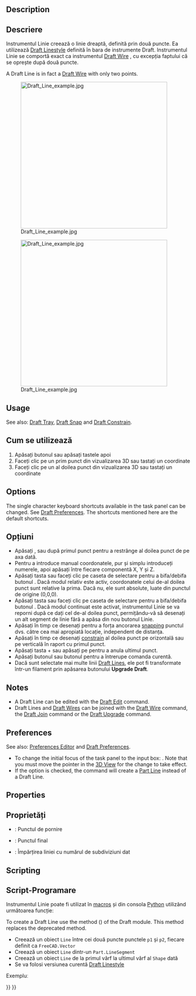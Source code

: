 <languages/>

{{Docnav
|
|[[Draft_Wire|Wire]]
|[[Draft_Workbench|Draft]]
|IconL=
|IconR=Draft_Wire.svg
|IconC=Workbench_Draft.svg
}}

<div class="mw-translate-fuzzy">
{{GuiCommand/ro
|Name=Draft Line
|Name/ro=Draft Line
|MenuLocation=Draft → Line
|Workbenches=[[Draft_Workbench/ro|Draft]], [[Arch_Workbench/ro|Arch]]
|Shortcut={{KEY|L}} {{KEY|I}}
|SeeAlso=[[Draft Wire/ro|Draft Wire]]
}}
</div>

==Description== 

<div class="mw-translate-fuzzy">
== Descriere ==
Instrumentul Linie creează o linie dreaptă, definită prin două puncte. Ea utilizează [[Draft Linestyle]] definită în bara de instrumente Draft. Instrumentul Linie se comportă exact ca instrumentul [[Draft Wire/ro|Draft Wire]] , cu excepția faptului că se oprește după două puncte.
</div>

A Draft Line is in fact a [[Draft_Wire|Draft Wire]] with only two points.

[[Image:Draft_Line_example.jpg|400px]]
<div class="mw-translate-fuzzy">
[[Image:Draft_Line_example.jpg|400px]]
</div>

==Usage== 

See also: [[Draft_Tray|Draft Tray]], [[Draft_Snap|Draft Snap]] and [[Draft_Constrain|Draft Constrain]].

<div class="mw-translate-fuzzy">
== Cum se utilizează ==
# Apăsați butonul {{KEY|[[Image:Draft Line.png|16px]] [[Draft Line/ro|Draft Line]]}} sau apăsați tastele  {{KEY|L}} apoi {{KEY|I}}
# Faceți clic pe un prim punct din vizualizarea 3D sau tastați un coordinate
# Faceți clic pe un al doilea punct din vizualizarea 3D sau tastați un coordinate
</div>

==Options==

The single character keyboard shortcuts available in the task panel can be changed. See [[Draft_Preferences|Draft Preferences]]. The shortcuts mentioned here are the default shortcuts.

<div class="mw-translate-fuzzy">
== Opțiuni ==
* Apăsați {{KEY|X}}, {{KEY|Y}} sau {{KEY|Z}} după primul punct pentru a restrânge al doilea punct de pe axa dată.
* Pentru a introduce manual coordonatele, pur și simplu introduceți numerele, apoi apăsați {{KEY|ENTER}} între fiecare componentă X, Y și Z.
* Apăsați tasta {{KEY|R}} sau faceți clic pe caseta de selectare pentru a bifa/debifa butonul {{KEY|'''Relativ'''}}. Dacă modul relativ este activ, coordonatele celui de-al doilea punct sunt relative la prima. Dacă nu, ele sunt absolute, luate din punctul de origine (0,0,0).
* Apăsați tasta {{KEY|T}} sau faceți clic pe caseta de selectare pentru a bifa/debifa butonul {{KEY|'''Continue'''}}. Dacă modul continuat este activat, instrumentul Linie se va reporni după ce dați cel de-al doilea punct, permițându-vă să desenați un alt segment de linie fără a apăsa din nou butonul Linie.
* Apăsați {{KEY|CTRL}} în timp ce desenați pentru a forța ancorarea [[Draft_Snap|snapping]] punctul dvs. către cea mai apropiată locație, independent de distanța.
* Apăsați {{KEY|SHIFT}} în timp ce desenați [[Draft_Constrain|constrain]] al doilea punct pe orizontală sau pe verticală în raport cu primul punct.
* Apăsați tasta {{KEY|CTRL}} + {{KEY|Z}} sau apăsați pe {{KEY|['Image: Draft UndoLine.png|12px] }} pentru a anula ultimul punct.
* Apăsați butonul {{KEY|ESC}} sau butonul {{KEY|'''Anulare'''}} pentru a întrerupe comanda curentă.
* Dacă sunt selectate mai multe linii [[Draft Line/ro|Draft Lines]], ele pot fi transformate într-un filament prin apăsarea butonului '''Upgrade Draft'''.
</div>

==Notes==

* A Draft Line can be edited with the [[Draft_Edit|Draft Edit]] command.
* Draft Lines and [[Draft_Wire|Draft Wires]] can be joined with the [[Draft_Wire|Draft Wire]] command, the [[Draft_Join|Draft Join]] command or the [[Draft_Upgrade|Draft Upgrade]] command.

==Preferences==

See also: [[Preferences_Editor|Preferences Editor]] and [[Draft_Preferences|Draft Preferences]].

* To change the initial focus of the task panel to the {{MenuCommand|Length}} input box: {{MenuCommand|Edit → Preferences → Draft → General → Set focus on Length instead of X coordinate}}. Note that you must move the pointer in the [[3D_View|3D View]] for the change to take effect.
* If the {{MenuCommand|Edit → Preferences → Draft → General → Create Part primitives if possible}} option is checked, the command will create a [[Part_Line|Part Line]] instead of a Draft Line.

==Properties==

<div class="mw-translate-fuzzy">
== Proprietăți ==
* {{PropertyData/ro|Start}}: Punctul de pornire
* {{PropertyData/ro|End}}: Punctul final
* {{PropertyData/ro|Subdivisions}}: Împărțirea liniei cu numărul de subdiviziuni dat {{version|0.16/ro}}
</div>

==Scripting==

<div class="mw-translate-fuzzy">
== Script-Programare ==
Instrumentul Linie poate fi utilizat în [[macros/ro|macros]] și din consola [[Python/ro|Python]] utilizând următoarea funcție:
</div>

To create a Draft Line use the {{incode|make_line}} method ({{Version|0.19}}) of the Draft module. This method replaces the deprecated {{incode|makeLine}} method.

{{Code|code=
line = make_line(p1, p2)
line = make_line(LineSegment)
line = make_line(Shape)
}}

<div class="mw-translate-fuzzy">
* Creează un obiect <code> Line </code> între cei două puncte punctele <code> p1 </code> și <code> p2 </code>, fiecare definit ca <code> FreeCAD.Vector </code>
* Creează un obiect <code> Line </code> dintr-un <code> Part.LineSegment </code>
* Creează un obiect <code> Line </code> de la primul vârf la ultimul vârf al <code> Shape </code> dată
* Se va folosi versiunea curentă [[Draft Linestyle/ro|Draft Linestyle]]
</div>

Exempluː

{{Code|code=
import FreeCAD as App
import Draft

doc = App.newDocument()

p1 = App.Vector(0, 0, 0)
p2 = App.Vector(1000, 500, 0)
p3 = App.Vector(-250, -500, 0)
p4 = App.Vector(500, 1000, 0)

line1 = Draft.make_line(p1, p2)
line2 = Draft.make_line(p3, p4)

doc.recompute()
}}


{{Docnav
|
|[[Draft_Wire|Wire]]
|[[Draft_Workbench|Draft]]
|IconL=
|IconR=Draft_Wire.svg
|IconC=Workbench_Draft.svg
}}

{{Draft Tools navi{{#translation:}}}}
{{Userdocnavi{{#translation:}}}}